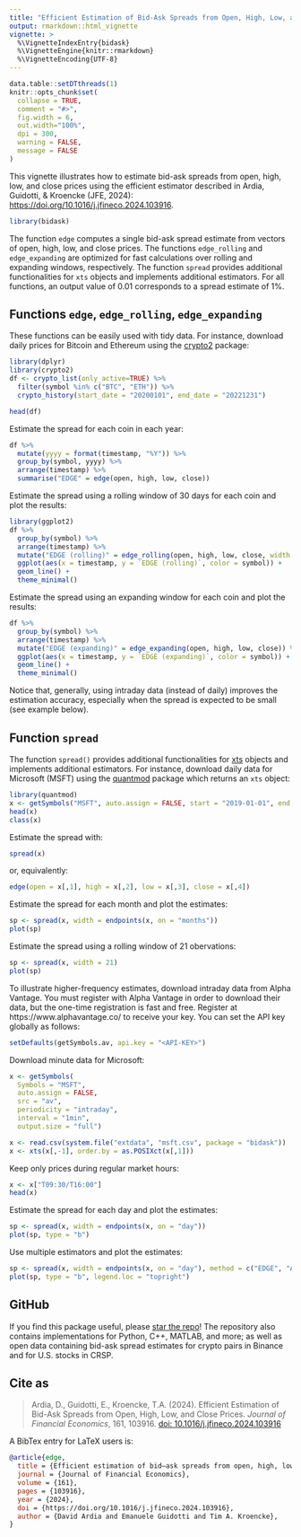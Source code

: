```yaml
---
title: "Efficient Estimation of Bid-Ask Spreads from Open, High, Low, and Close Prices"
output: rmarkdown::html_vignette
vignette: >
  %\VignetteIndexEntry{bidask}
  %\VignetteEngine{knitr::rmarkdown}
  %\VignetteEncoding{UTF-8}
---
```


```r
data.table::setDTthreads(1)
knitr::opts_chunk$set(
  collapse = TRUE,
  comment = "#>",
  fig.width = 6,
  out.width="100%",
  dpi = 300,
  warning = FALSE,
  message = FALSE
)
```

This vignette illustrates how to estimate bid-ask spreads from open, high, low, and close prices using the efficient estimator described in Ardia, Guidotti, & Kroencke (JFE, 2024): [https://doi.org/10.1016/j.jfineco.2024.103916](https://doi.org/10.1016/j.jfineco.2024.103916). 

```r
library(bidask)
```

The function `edge` computes a single bid-ask spread estimate from vectors of open, high, low, and close prices. The functions `edge_rolling` and `edge_expanding` are optimized for fast calculations over rolling and expanding windows, respectively. The function `spread` provides additional functionalities for `xts` objects and implements additional estimators. For all functions, an output value of 0.01 corresponds to a spread estimate of 1%.

## Functions `edge`, `edge_rolling`, `edge_expanding`

These functions can be easily used with tidy data. For instance, download daily prices for Bitcoin and Ethereum using the [crypto2](https://cran.r-project.org/package=crypto2) package:

```r
library(dplyr)
library(crypto2)
df <- crypto_list(only_active=TRUE) %>%
  filter(symbol %in% c("BTC", "ETH")) %>%
  crypto_history(start_date = "20200101", end_date = "20221231")
```

```r
head(df)
```

Estimate the spread for each coin in each year:

```r
df %>%
  mutate(yyyy = format(timestamp, "%Y")) %>%
  group_by(symbol, yyyy) %>%
  arrange(timestamp) %>%
  summarise("EDGE" = edge(open, high, low, close))
```

Estimate the spread using a rolling window of 30 days for each coin and plot the results:

```r
library(ggplot2)
df %>%
  group_by(symbol) %>%
  arrange(timestamp) %>%
  mutate("EDGE (rolling)" = edge_rolling(open, high, low, close, width = 30)) %>%
  ggplot(aes(x = timestamp, y = `EDGE (rolling)`, color = symbol)) +
  geom_line() +
  theme_minimal()
```

Estimate the spread using an expanding window for each coin and plot the results:
```r
df %>%
  group_by(symbol) %>%
  arrange(timestamp) %>%
  mutate("EDGE (expanding)" = edge_expanding(open, high, low, close)) %>%
  ggplot(aes(x = timestamp, y = `EDGE (expanding)`, color = symbol)) +
  geom_line() +
  theme_minimal()
```

Notice that, generally, using intraday data (instead of daily) improves the estimation accuracy, especially when the spread is expected to be small (see example below).

## Function `spread`

The function `spread()` provides additional functionalities for [xts](https://cran.r-project.org/package=xts) objects and implements additional estimators. For instance, download daily data for Microsoft (MSFT) using the [quantmod](https://cran.r-project.org/package=quantmod) package which returns an `xts` object:

```r
library(quantmod)
x <- getSymbols("MSFT", auto.assign = FALSE, start = "2019-01-01", end = "2022-12-31")
head(x)
class(x)
```

Estimate the spread with:

```r
spread(x)
```

or, equivalently:

```r
edge(open = x[,1], high = x[,2], low = x[,3], close = x[,4])
```

Estimate the spread for each month and plot the estimates:

```r
sp <- spread(x, width = endpoints(x, on = "months"))
plot(sp)
```

Estimate the spread using a rolling window of 21 obervations:

```r
sp <- spread(x, width = 21)
plot(sp)
```

To illustrate higher-frequency estimates, download intraday data from Alpha Vantage. You must register with Alpha Vantage in order to download their data, but the one-time registration is fast and free. Register at https://www.alphavantage.co/ to receive your key. You can set the API key globally as follows:

```r
setDefaults(getSymbols.av, api.key = "<API-KEY>")
```

Download minute data for Microsoft:

```r
x <- getSymbols(
  Symbols = "MSFT", 
  auto.assign = FALSE, 
  src = "av", 
  periodicity = "intraday", 
  interval = "1min", 
  output.size = "full")
```

```r
x <- read.csv(system.file("extdata", "msft.csv", package = "bidask"))
x <- xts(x[,-1], order.by = as.POSIXct(x[,1]))
```

Keep only prices during regular market hours:

```r
x <- x["T09:30/T16:00"]
head(x)
```

Estimate the spread for each day and plot the estimates:

```r
sp <- spread(x, width = endpoints(x, on = "day"))
plot(sp, type = "b")
```

Use multiple estimators and plot the estimates:

```r
sp <- spread(x, width = endpoints(x, on = "day"), method = c("EDGE", "AR", "CS", "ROLL"))
plot(sp, type = "b", legend.loc = "topright")
```

## GitHub 

If you find this package useful, please [star the repo](https://github.com/eguidotti/bidask)! The repository also contains implementations for Python, C++, MATLAB, and more; as well as open data containing bid-ask spread estimates for crypto pairs in Binance and for U.S. stocks in CRSP.

## Cite as

> Ardia, D., Guidotti, E., Kroencke, T.A. (2024). Efficient Estimation of Bid-Ask Spreads from Open, High, Low, and Close Prices. *Journal of Financial Economics*, 161, 103916. [doi: 10.1016/j.jfineco.2024.103916](https://doi.org/10.1016/j.jfineco.2024.103916)

A BibTex  entry for LaTeX users is:

```bibtex
@article{edge,
  title = {Efficient estimation of bid–ask spreads from open, high, low, and close prices},
  journal = {Journal of Financial Economics},
  volume = {161},
  pages = {103916},
  year = {2024},
  doi = {https://doi.org/10.1016/j.jfineco.2024.103916},
  author = {David Ardia and Emanuele Guidotti and Tim A. Kroencke},
}
```

